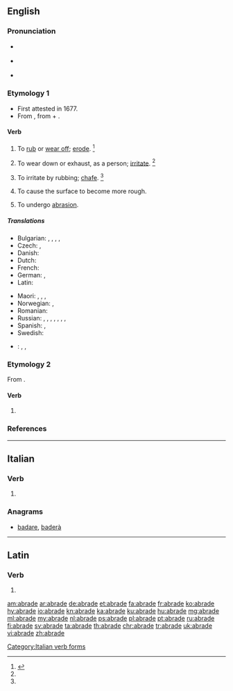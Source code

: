 ==English==

===Pronunciation===
* {{a|RP}} {{IPA|/əˈbreɪd/}}
* {{a|US}} {{IPA|/əˈbɹeɪd/}}
* {{rhymes|eɪd}}

===Etymology 1===
* First attested in 1677.
* From {{etyl|la|en}} {{term|abrādō||lang=la||scrape off|lang=la}}, from {{term|ab||from, away from|lang=la}} + {{term/t|la|rādō||scrape}}.

====Verb====
{{en-verb|abrad|ing}}

# {{context|transitive|lang=en}} To [[rub off|rub]] or [[wear off]]; [[erode]]. {{defdate|First attested in the late 17<sup>th</sup> century.}}<ref name=SOED>{{R:SOED5|page=7}}</ref>
# {{context|transitive|lang=en}} To wear down or exhaust, as a person; [[irritate]]. {{defdate|First attested in the mid 18<sup>th</sup> century.}}<ref name=SOED/>
# {{context|transitive|lang=en}} To irritate by rubbing; [[chafe]]. {{defdate|First attested in the mid 18<sup>th</sup> century.}}<ref name=SOED/>
# {{context|transitive|lang=en}} To cause the surface to become more rough.
# {{context|intransitive|lang=en}} To undergo [[abrasion]].

=====Translations=====
{{trans-top|(transitive) to rub or wear off; to waste or wear away by friction}}
* Bulgarian: {{t+|bg|изтърквам}}, {{t+|bg|изтривам}}, {{t+|bg|износвам}}, {{t+|bg|ожулвам}}, {{t+|bg|протривам|tr=кожа}}
* Czech: {{t|cs|obrousit}}, {{t|cs|odřít}}
* Danish: {{t|da|afskrabe}}
* Dutch: {{t+|nl|schuren}}
* French: {{t+|fr|abraser}}
* German: {{t|de|abschleifen}}, {{t|de|abschürfen}}
* Latin: {{t|la|abrādō}}
{{trans-mid}}
* Maori: {{t|mi|kauhoro}}, {{t|mi|kauoro}}, {{t|mi|kauoroi}}, {{t|mi|okoi}}
* Norwegian: {{t|no|skure}}, {{t|no|slipe}}
* Romanian: {{t|ro|abraza}}
* Russian: {{t+|ru|обдира́ть|impf|sc=Cyrl}}, {{t+|ru|ободра́ть|pf|sc=Cyrl}}, {{t+|ru|истира́ть|impf|sc=Cyrl}}, {{t+|ru|истере́ть|pf|sc=Cyrl}}, {{t+|ru|стира́ть|impf|sc=Cyrl}}, {{t+|ru|стере́ть|pf|sc=Cyrl}}, {{t+|ru|протира́ть|impf|sc=Cyrl}}, {{t+|ru|протере́ть|pf|sc=Cyrl}}
* Spanish: {{t+|es|escoriar}}, {{t+|es|raspar}}
* Swedish: {{t+|sv|nöta}}
{{trans-bottom}}

{{checktrans-top}}
* {{ttbc|vi}}: {{t|vi|làm trầy}}, {{t|vi|cọ xơ ra}}, {{t|vi|mài mòn}}
{{trans-bottom}}

===Etymology 2===
From {{etyl|ang|en}} {{term|abraiden|lang=ang}}.

====Verb====
{{en-verb|abrad|ing}}

# {{context|transitive|lang=en}} {{obsolete spelling of|abraid}}

===References===
<references/>

----

==Italian==

===Verb===
{{head|it|verb form}}

# {{conjugation of|abradere||3|s|pres|ind|lang=it}}

===Anagrams===
* [[badare#Italian|badare]], [[baderà#Italian|baderà]]

[[Category:Italian verb forms]]

----

==Latin==

===Verb===
{{la-verb-form|abrāde}}

# {{conjugation of|abrādō||2|s|pres|act|imp|lang=la}}

[[am:abrade]]
[[ar:abrade]]
[[de:abrade]]
[[et:abrade]]
[[fa:abrade]]
[[fr:abrade]]
[[ko:abrade]]
[[hy:abrade]]
[[io:abrade]]
[[kn:abrade]]
[[ka:abrade]]
[[ku:abrade]]
[[hu:abrade]]
[[mg:abrade]]
[[ml:abrade]]
[[my:abrade]]
[[nl:abrade]]
[[ps:abrade]]
[[pl:abrade]]
[[pt:abrade]]
[[ru:abrade]]
[[fi:abrade]]
[[sv:abrade]]
[[ta:abrade]]
[[th:abrade]]
[[chr:abrade]]
[[tr:abrade]]
[[uk:abrade]]
[[vi:abrade]]
[[zh:abrade]]